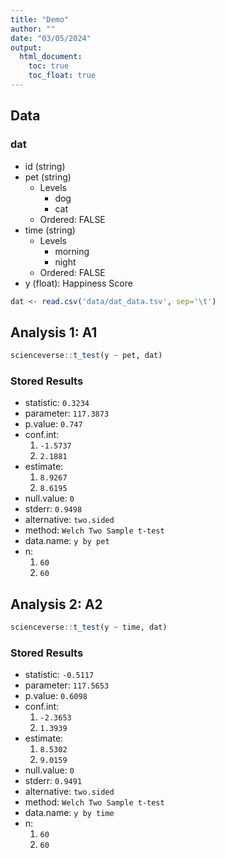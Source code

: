 ```yaml
---
title: "Demo"
author: ""
date: "03/05/2024"
output:
  html_document:
    toc: true
    toc_float: true
---
```




## Data

### dat


* id (string)
* pet (string)
  * Levels
    * dog
    * cat
  * Ordered: FALSE
* time (string)
  * Levels
    * morning
    * night
  * Ordered: FALSE
* y (float): Happiness Score


```r
dat <- read.csv('data/dat_data.tsv', sep='\t')
```



## Analysis 1: A1 {#analysis_1}

```r
scienceverse::t_test(y ~ pet, dat)
```

### Stored Results

* statistic: `0.3234`
* parameter: `117.3873`
* p.value: `0.747`
* conf.int: 
    1. `-1.5737`
    2. `2.1881`
* estimate: 
    1. `8.9267`
    2. `8.6195`
* null.value: `0`
* stderr: `0.9498`
* alternative: `two.sided`
* method: `Welch Two Sample t-test`
* data.name: `y by pet`
* n: 
    1. `60`
    2. `60`

## Analysis 2: A2 {#analysis_2}

```r
scienceverse::t_test(y ~ time, dat)
```

### Stored Results

* statistic: `-0.5117`
* parameter: `117.5653`
* p.value: `0.6098`
* conf.int: 
    1. `-2.3653`
    2. `1.3939`
* estimate: 
    1. `8.5302`
    2. `9.0159`
* null.value: `0`
* stderr: `0.9491`
* alternative: `two.sided`
* method: `Welch Two Sample t-test`
* data.name: `y by time`
* n: 
    1. `60`
    2. `60`


